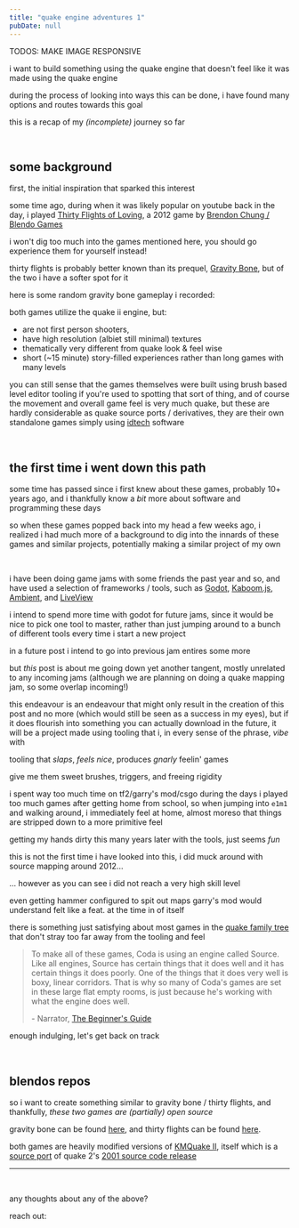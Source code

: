 ```yaml
---
title: "quake engine adventures 1"
pubDate: null
---
```



TODOS: MAKE IMAGE RESPONSIVE

i want to build something using the quake engine that doesn't feel like it was made using the quake engine

during the process of looking into ways this can be done, i have found many options and routes towards this goal

this is a recap of my _(incomplete)_ journey so far

<br />

## some background

first, the initial inspiration that sparked this interest

some time ago, during when it was likely popular on youtube back in the day, i
played [Thirty Flights of Loving](https://en.wikipedia.org/wiki/Thirty_Flights_of_Loving),
a 2012 game by [Brendon Chung / Blendo Games](https://en.wikipedia.org/wiki/Blendo_Games)

<BabbleImage
    src="https://upload.wikimedia.org/wikipedia/commons/6/60/Thirty_flights_of_loving_screenshot.jpg"
    width="1600px"
    height="900px"
    caption="screenshot from the intro sequence of thirty flights"
    credits="Wikimedia Commons"
    creditsUrl="https://en.wikipedia.org/wiki/Thirty_Flights_of_Loving#/media/File:Thirty_flights_of_loving_screenshot.jpg"
/>

i won't dig too much into the games mentioned here, you should
go experience them for yourself instead!


<BabbleImage
    src={peelJpg}
    caption="orange being peeled and recklessly tossed"
    credits="me"
    creditsUrl="https://steamcommunity.com/sharedfiles/filedetails/?id=3198254916"
/>

thirty flights is probably better known than its prequel, [Gravity Bone](https://en.wikipedia.org/wiki/Gravity_Bone),
but of the two i have a softer spot for it

here is some random gravity bone gameplay i recorded:


<BabbleBideo
    src={gravityBoneWebm}
    caption="running around gravity bones first level, showing its quake bones"
/>

both games utilize the quake ii engine, but:

- are not first person shooters,
- have high resolution (albiet still minimal) textures
- thematically very different from quake look & feel wise
- short (~15 minute) story-filled experiences rather than long games with many levels

you can still sense that the games themselves were built using
brush based level editor tooling if you're used to spotting that
sort of thing, and of course the movement and overall game feel
is very much quake, but these are hardly considerable as quake
source ports / derivatives, they are their own standalone games
simply using [idtech](https://en.wikipedia.org/wiki/Id_Tech) software

<br />

## the first time i went down this path

some time has passed since i first knew about these games, probably 10+ years
ago, and i thankfully know a _bit_ more about software and programming these days

so when these games popped back into my head a few weeks ago, i realized
i had much more of a background to dig into the innards of these games and
similar projects, potentially making a similar project of my own

<br />

i have been doing game jams with some friends the past year and so,
and have used a selection of frameworks / tools, such as [Godot](https://godotengine.org/),
[Kaboom.js](https://kaboomjs.com/), [Ambient](https://ambient.run/),
and [LiveView](https://hexdocs.pm/phoenix_live_view/Phoenix.LiveView.html)

i intend to spend more time with godot for future jams, since it would be
nice to pick one tool to master, rather than just jumping around to a bunch
of different tools every time i start a new project

in a future post i intend to go into previous jam entires some more

but _this_ post is about me going down yet another tangent, mostly unrelated
to any incoming jams (although we are planning on doing a quake mapping jam,
so some overlap incoming!)

this endeavour is an endeavour that might only result in the creation of this
post and no more (which would still be seen as a success in my eyes), but
if it does flourish into something you can actually download in the future,
it will be a project made using tooling that i, in every sense of the phrase,
_vibe_ with

tooling that _slaps_, _feels nice_, produces _gnarly_ feelin' games

give me them sweet brushes, triggers, and freeing rigidity

i spent way too much time on tf2/garry's mod/csgo during the days
i played too much games after getting home from school, so when jumping into
`e1m1` and walking around, i immediately feel at home, almost moreso that
things are stripped down to a more primitive feel

getting my hands dirty this many years later with the tools, just seems _fun_

this is not the first time i have looked into this, i did muck around with
source mapping around 2012...


<BabbleImage
    src={gmTwoRoom}
    caption="gm_tworoom, december 2012"
    credits="me"
    creditsUrl="https://steamcommunity.com/sharedfiles/filedetails/?id=116618468"
/>

... however as you can see i did not reach a very high skill level

even getting hammer configured to spit out maps garry's mod would understand felt like
a feat. at the time in of itself

there is something just satisfying about most games in the [quake family tree](https://en.m.wikipedia.org/wiki/File:Quake_-_family_tree.svg) that don't
stray too far away from the tooling and feel

> To make all of these games, Coda is using an engine called Source.
> Like all engines, Source has certain things that it does well and
> it has certain things it does poorly. One of the things that it
> does very well is boxy, linear corridors. That is why so many of
> Coda's games are set in these large flat empty rooms, is just
> because he's working with what the engine does well.
>
> \- Narrator, [The Beginner's Guide](https://en.wikipedia.org/wiki/The_Beginner%27s_Guide)

enough indulging, let's get back on track

<br />

## blendos repos

so i want to create something similar to gravity bone / thirty flights, and thankfully, _these two games are (partially)
open source_

gravity bone can be found [here](https://github.com/blendogames/gravitybone/), and thirty flights can be found [here](https://github.com/blendogames/thirtyflightsofloving).

both games are heavily modified versions of [KMQuake II](http://www.markshan.com/knightmare/), itself which
is a [source port](https://en.wikipedia.org/wiki/Source_port) of quake 2's [2001 source code release](https://en.wikipedia.org/wiki/Quake_II#Development)

---

<br />

any thoughts about any of the above?

reach out:


<Letterbird />

